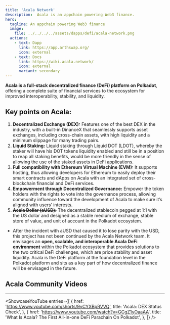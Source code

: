 ```yaml
---
title: 'Acala Network'
description:  Acala is an appchain powering Web3 finance.
hero:
  tagline: An appchain powering Web3 finance
  image: 
    file: ../../../../assets/dapps/defi/acala-network.png
  actions:
    - text: Dapp
      link: https://app.arthswap.org/
      icon: external
    - text: Docs
      link: https://wiki.acala.network/
      icon: external
      variant: secondary
---
```



**Acala is a full-stack decentralized finance (DeFi) platform on Polkadot**, offering a complete suite of financial services to the ecosystem for improved interoperability, stability, and liquidity.

## Key points on Acala:
1. **Decentralized Exchange (DEX):** Features one of the best DEX in the industry, with a built-in DinanceX that seamlessly supports asset exchanges, including cross-chain assets, with high liquidity and a minimum slippage for many trading pairs.
2. **Liquid Staking:** Liquid staking through Liquid DOT (LDOT), whereby the staker will have his DOT tokens liquidity enabled and still be in a position to reap all staking benefits, would be more friendly in the sense of allowing the use of the staked assets in DeFi applications.
3. **Full compatibility with Ethereum Virtual Machine (EVM):** It supports hosting, thus allowing developers for Ethereum to easily deploy their smart contracts and dApps on Acala with an integrated set of cross-blockchain financial and DeFi services.
4. **Empowerment through Decentralized Governance:** Empower the token holders with the rights to vote into the governance process, allowing community influence toward the development of Acala to make sure it’s aligned with users’ interests.
5. **<del>Acala Dollar (aUSD):</del>** The decentralized stablecoin pegged at 1:1 with the US dollar and designed as a stable medium of exchange, stable store of value, and unit of account in the Polkadot ecosystem. 
  - After the incident with aUSD that caused it to lose parity with the USD, this project has not been continued by the Acala Network team.
It envisages an **open, scalable, and interoperable Acala DeFi environment** within the Polkadot ecosystem that provides solutions to the two critical DeFi challenges, which are price stability and asset liquidity. Acala is the DeFi platform at the foundation level in the Polkadot platform and sits as a key part of how decentralized finance will be envisaged in the future.

## Acala Community Videos
------------
<ShowcaseYouTube
  entries={[
    {
      href: 'https://www.youtube.com/shorts/9yCYXBpRVVQ',
      title: 'Acala: DEX Status Check',
    },
       {
      href: 'https://www.youtube.com/watch?v=GCgZ1yOaaAA',
      title: 'What Is Acala? The First All-in-one DeFi Parachain On Polkadot',
    },
  ]} />